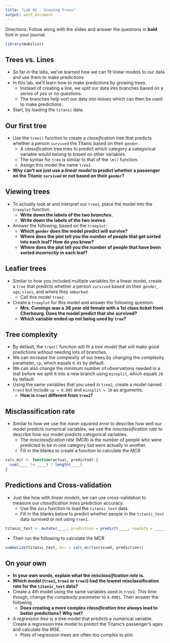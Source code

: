 ```yaml
---
title: "Lab 4G - Growing trees"
output: word_document
---
```



Directions: Follow along with the slides and answer the questions in **bold** font in your journal.

\newline


```r
library(mobilizr)
```


## Trees vs. Lines


- So far in the labs, we've learned how we can fit linear models to our data and use them to make predictions.
- In this lab, we'll learn how to make predictions by growing trees.
    - Instead of creating a line, we split our data into branches based on a series of _yes_ or _no_ questions.
    - The branches help sort our data into _leaves_ which can then be used to make predictions.
- Start, by loading the `titanic` data.


## Our first tree


- Use the `tree()` function to create a _classification_ tree that predicts whether a person `survived` the Titanic based on their `gender`.
    - A _classification_ tree tries to predict which category a categorical variable would belong to based on other variables.
    - The syntax for `tree` is similar to that of the `lm()` function.
    - Assign this model the name `tree1`.

- **Why can't we just use a _linear model_ to predict whether a passenger on the Titanic `survived` or not based on their `gender`?**


## Viewing trees


- To actually look at and interpret our `tree1`, place the model into the `treeplot` function.
    - **Write down the labels of the two _branches_.**
    - **Write down the labels of the two _leaves_.**
- Answer the following, based on the `treeplot`:
    - **Which `gender` does the model predict will survive?**
    - **Where does the plot tell you the number of people that get sorted into each leaf? How do you know?**
    - **Where does the plot tell you the number of people that have been sorted _incorrectly_ in each leaf?**


## Leafier trees


- Similar to how you included multiple variables for a linear model, create a `tree` that predicts whether a person `survived` based on their `gender`, `age`, `class`, and where they `embarked`.
    - Call this model `tree2`.
- Create a `treeplot` for this model and answer the following question:
    - **Mrs. Cumings was a 38 year old female with a 1st class ticket from Cherbourg. Does the model predict that she survived?**
    - **Which variable ended up not being used by `tree`?**


## Tree complexity


- By default, the `tree()` function will fit a _tree model_ that will make good predictions without needing lots of branches.
- We can increase the complexity of our trees by changing the complexity parameter, `cp`, which equals `0.01` by default.
- We can also change the minimum number of observations needed in a leaf before we split it into a new branch using `minsplit`, which equals `20` by default.
- Using the same variables that you used in `tree2`, create a model named `tree3` but include `cp = 0.005` and `minsplit = 10` as arguments.
    - **How is `tree3` different from `tree2`?**



## Misclassification rate


- Similar to how we use the _mean squared error_ to describe how well our model predicts numerical variables, we use the _misclassification rate_ to describe how our model predicts categorical variables.
    - The _misclassification rate_ (MCR) is the number of people who were predicted to be in one category but were actually in another.
    - Fill in the blanks to create a function to calculate the MCR

```r
calc_mcr <- function(actual, predicted) {
  sum(____ != ____) / length(____)
}
```


## Predictions and Cross-validation


- Just like how with _linear models_, we can use cross-validation to measure our _classification trees_ prediction accuracy.
    - Use the `data` function to load the `titanic_test` data.
    - Fill in the blanks below to predict whether people in the `titanic_test` data survived or not using `tree1`.

```r
titanic_test <- mutate(____, prediction = predict(____, newdata = ____, type = "class"))
```

- Then run the following to calculate the MCR

```r
summarize(titanic_test, mcr = calc_mcr(survived, prediction))
```


## On your own


- **In your own words, explain what the _misclassification rate_ is.**
- **Which model (`tree1`, `tree2` or `tree3`) had the lowest misclassification rate for the `titanic_test` data?**
- Create a 4th model using the same variables used in `tree2`. This time though, change the _complexity parameter_ to `0.0001`. Then answer the following
    - **Does creating a more complex _classification tree_ always lead to better predictions? Why not?**
- A _regression tree_ is a tree model that predicts a numerical variable. Create a _regression tree_ model to predict the Titanic's passenger's ages and calculate the MSE.
    - Plots of regression trees are often too complex to plot.
